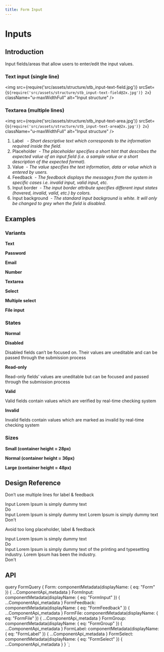 ```yaml
---
title: Form Input
---
```


# Inputs

## Introduction

Input fields/areas that allow users to enter/edit the input values.

### Text input (single line)

<img
  src={require('src/assets/structure/stb_input-text-field.jpg')}
  srcSet={`${require('src/assets/structure/stb_input-text-field@2x.jpg')} 2x`}
  className="u-maxWidthFull"
  alt="Input structure"
/>

### Textarea (multiple lines)
<img
  src={require('src/assets/structure/stb_input-text-area.jpg')}
  srcSet={`${require('src/assets/structure/stb_input-text-area@2x.jpg')} 2x`}
  className="u-maxWidthFull"
  alt="Input structure"
/>

<ol className="u-paddingLeftLarge u-textGray u-marginTopTiny">
  <li>
    Label  &nbsp;
    <i className="u-text200">- Short descriptive text which corresponds to the information required inside the field.</i>
  </li>
  <li>
    Placeholder&nbsp;
    <i className="u-text200">- The placeholder specifies a short hint that describes the expected value of an input field (i.e. a sample value or a short description of the expected format).</i>
  </li>
  <li>
    Value&nbsp;
    <i className="u-text200">- The value specifies the text information, data or value which is entered by users.</i>
  </li>
  <li>
    Feedback&nbsp;
    <i className="u-text200">- The feedback displays the messages from the system in specific cases i.e. invalid input, valid input, etc.</i>
  </li>
  <li>
    Input border&nbsp;
    <i className="u-text200">- The input border attribute specifies different input states (hovered, invalid, valid, etc.) by colors.</i>
  </li>
  <li>
    Input background&nbsp;
    <i className="u-text200">- The standard input background is white. It will only be changed to grey when the field is disabled.</i>
  </li>
</ol>

## Examples

### Variants

**Text**

<CodeView codeText={inputText} />

**Password**

<CodeView codeText={inputPassword} />

**Email**

<CodeView codeText={inputEmail} />

**Number**

<CodeView codeText={inputNumber} />

**Textarea**

<CodeView codeText={inputTextArea} />

**Select**

<CodeView codeText={inputSelect} />

**Multiple select**

<CodeView codeText={inputMultiSelect} />

**File input**

<CodeView codeText={inputFile} />

### States

**Normal**

<CodeView codeText={inputNormal} />

**Disabled**

Disabled fields can’t be focused on. Their values are uneditable and can be passed through the submission process

<CodeView codeText={inputDisabled} />

**Read-only**

Read-only fields’ values are uneditable but can be focused and passed through the submission process

<CodeView codeText={inputReadOnly} />

**Valid**

Valid fields contain values which are verified by real-time checking system

<CodeView codeText={inputValid} />

**Invalid**

Invalid fields contain values which are marked as invalid by real-time checking system

<CodeView codeText={inputInvalid} />

### Sizes

**Small (container height = 28px)**

<CodeView codeText={inputSizeSmall} />

**Normal (container height = 36px)**

<CodeView codeText={inputSizeNormal} />

**Large (container height = 48px)**

<CodeView codeText={inputSizeLarge} />

## Design Reference

Don’t use multiple lines for label & feedback

<div className="Grid u-marginBottomLarge">
  <div className="u-sizeFull md:u-size1of2">
    <Form.Group controlId="exampleForm.DSRe1">
      <Form.Label>Input</Form.Label>
      <Form.Input isValid type="text"></Form.Input>
      <Form.Feedback>Lorem Ipsum is simply dummy text</Form.Feedback>
    </Form.Group>
    <div className="u-borderBottom u-borderLarge u-borderPositive u-marginTopSmall u-paddingTopMedium" />
    <div className="u-textPositive">Do</div>
  </div>
  <div className="u-sizeFull md:u-size1of2">
    <Form.Group controlId="exampleForm.DSRe2">
      <Form.Label>Input</Form.Label>
      <Form.Input isInvalid type="text"></Form.Input>
      <Form.Feedback type="invalid">Lorem Ipsum is simply dummy text</Form.Feedback>
      <Form.Feedback type="invalid">Lorem Ipsum is simply dummy text</Form.Feedback>
    </Form.Group>
    <div className="u-borderBottom u-borderLarge u-borderNegative u-marginTopSmall" />
    <div className="u-textNegative">Don't</div>
  </div>
</div>

Avoid too long placeholder, label & feedback

<div className="Grid u-marginBottomLarge">
  <div className="u-sizeFull md:u-size1of2">
    <Form.Group controlId="exampleForm.DSRe3" className="u-paddingBottomTiny">
      <Form.Label>Input</Form.Label>
      <Form.Input isValid type="text" placeholder="Lorem Ipsum is simply dummy text"></Form.Input>
      <Form.Feedback>Lorem Ipsum is simply dummy text</Form.Feedback>
    </Form.Group>
    <div className="u-borderBottom u-borderLarge u-borderPositive u-marginTopSmall u-paddingTopSmall" />
    <div className="u-textPositive">Do</div>
  </div>
  <div className="u-sizeFull md:u-size1of2">
    <Form.Group controlId="exampleForm.DSRe4">
      <Form.Label>Input</Form.Label>
      <Form.Input isInvalid type="text" placeholder="Lorem Ipsum is simply dummy text of the printing and typesetting industry."></Form.Input>
      <Form.Feedback type="invalid">Lorem Ipsum is simply dummy text of the printing and typesetting industry. Lorem Ipsum has been the industry.</Form.Feedback>
    </Form.Group>
    <div className="u-borderBottom u-borderLarge u-borderNegative u-marginTopSmall" />
    <div className="u-textNegative">Don't</div>
  </div>
</div>

## API

<ComponentApi metadata={props.data.FormInput} exportedBy={props.data.Form} />
<ComponentApi metadata={props.data.FormFeedback} exportedBy={props.data.Form} />
<ComponentApi metadata={props.data.FormFile} exportedBy={props.data.Form} />
<ComponentApi metadata={props.data.FormSelect} exportedBy={props.data.Form} />
<ComponentApi metadata={props.data.FormLabel} exportedBy={props.data.Form} />

  query FormQuery {
    Form: componentMetadata(displayName: { eq: "Form" }) {
      ...ComponentApi_metadata
    }
    FormInput: componentMetadata(displayName: { eq: "FormInput" }) {
      ...ComponentApi_metadata
    }
    FormFeedback: componentMetadata(displayName: { eq: "FormFeedback" }) {
      ...ComponentApi_metadata
    }
    FormFile: componentMetadata(displayName: { eq: "FormFile" }) {
      ...ComponentApi_metadata
    }
    FormGroup: componentMetadata(displayName: { eq: "FormGroup" }) {
      ...ComponentApi_metadata
    }
    FormLabel: componentMetadata(displayName: { eq: "FormLabel" }) {
      ...ComponentApi_metadata
    }
    FormSelect: componentMetadata(displayName: { eq: "FormSelect" }) {
      ...ComponentApi_metadata
    }
  }
`;
